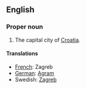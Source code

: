 ==English==
===Proper noun===

#The capital city of [[Croatia]].

====Translations====

*[[French]]: Zagreb
*[[German]]: [[Agram]]
*Swedish: [[Zagreb]]